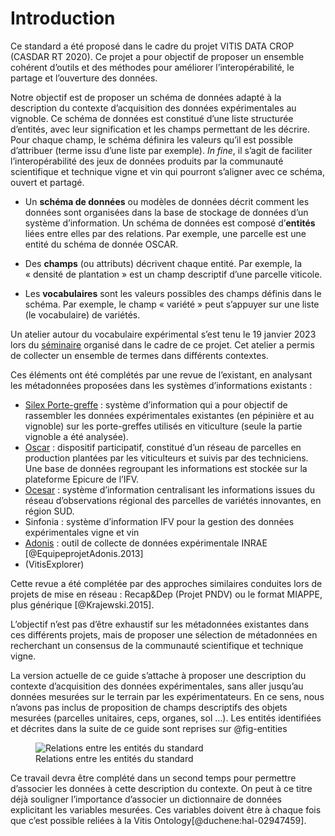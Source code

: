 # Introduction

Ce standard a été proposé dans le cadre du projet VITIS DATA CROP (CASDAR RT 2020). Ce projet a pour objectif de proposer un ensemble cohérent d'outils et des méthodes pour améliorer l'interopérabilité, le partage et l'ouverture des données.

Notre objectif est de proposer un schéma de données adapté à la description du contexte d'acquisition des données expérimentales au vignoble. Ce schéma de données est constitué d'une liste structurée d'entités, avec leur signification et les champs permettant de les décrire. Pour chaque champ, le schéma définira les valeurs qu'il est possible d'attribuer (terme issu d'une liste par exemple). *In fine*, il s'agit de faciliter l'interopérabilité des jeux de données produits par la communauté scientifique et technique vigne et vin qui pourront s'aligner avec ce schéma, ouvert et partagé.

-   Un **schéma de données** ou modèles de données décrit comment les données sont organisées dans la base de stockage de données d'un système d'information. Un schéma de données est composé d'**entités** liées entre elles par des relations. Par exemple, une parcelle est une entité du schéma de donnée OSCAR.

-   Des **champs** (ou attributs) décrivent chaque entité. Par exemple, la « densité de plantation » est un champ descriptif d'une parcelle viticole.

-   Les **vocabulaires** sont les valeurs possibles des champs définis dans le schéma. Par exemple, le champ « variété » peut s'appuyer sur une liste (le vocabulaire) de variétés.

Un atelier autour du vocabulaire expérimental s'est tenu le 19 janvier 2023 lors du [séminaire](https://vignevin.quarto.pub/seminaire-data-2023/) organisé dans le cadre de ce projet. Cet atelier a permis de collecter un ensemble de termes dans différents contextes.

Ces éléments ont été complétés par une revue de l'existant, en analysant les métadonnées proposées dans les systèmes d'informations existants :

-   [Silex Porte-greffe](http://vinnotec.supagro.inra.fr/public/Pg/index/index) : système d'information qui a pour objectif de rassembler les données expérimentales existantes (en pépinière et au vignoble) sur les porte-greffes utilisés en viticulture (seule la partie vignoble a été analysée).
-   [Oscar](https://observatoire-cepages-resistants.fr/) : dispositif participatif, constitué d'un réseau de parcelles en production plantées par les viticulteurs et suivis par des techniciens. Une base de données regroupant les informations est stockée sur la plateforme Epicure de l'IFV.
-   [Ocesar](https://centredurose.fr/le-programme-du-centre-du-rose/projet-cepages-ocesar/) : système d'information centralisant les informations issues du réseau d'observations régional des parcelles de variétés innovantes, en région SUD.
-   Sinfonia : système d'information IFV pour la gestion des données expérimentales vigne et vin
-   [Adonis](https://www6.inrae.fr/adonis) : outil de collecte de données expérimentale INRAE [@EquipeprojetAdonis.2013]
-   (VitisExplorer)

Cette revue a été complétée par des approches similaires conduites lors de projets de mise en réseau : Recap&Dep (Projet PNDV) ou le format MIAPPE, plus générique [@Krajewski.2015].

::: callout-warning
L'objectif n'est pas d'être exhaustif sur les métadonnées existantes dans ces différents projets, mais de proposer une sélection de métadonnées en recherchant un consensus de la communauté scientifique et technique vigne.
:::

La version actuelle de ce guide s'attache à proposer une description du contexte d'acquisition des données expérimentales, sans aller jusqu'au données mesurées sur le terrain par les expérimentateurs. En ce sens, nous n'avons pas inclus de proposition de champs descriptifs des objets mesurées (parcelles unitaires, ceps, organes, sol ...). Les entités identifiées et décrites dans la suite de ce guide sont reprises sur @fig-entities

![Relations entre les entités du standard](SchemaStandard.png){#fig-entities}

Ce travail devra être complété dans un second temps pour permettre d'associer les données à cette description du contexte. On peut à ce titre déjà souligner l'importance d'associer un dictionnaire de données explicitant les variables mesurées. Ces variables doivent être à chaque fois que c'est possible reliées à la Vitis Ontology[@duchene:hal-02947459].
